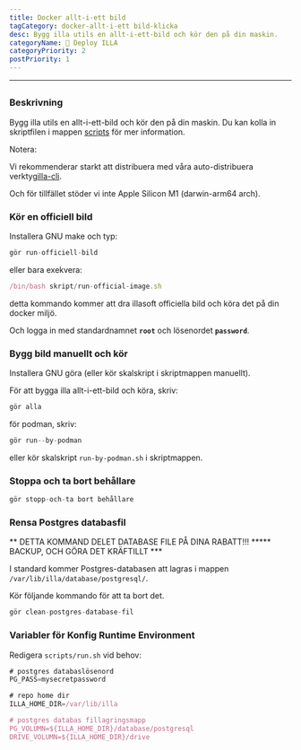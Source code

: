 ```yaml
---
title: Docker allt-i-ett bild
tagCategory: docker-allt-i-ett bild-klicka
desc: Bygg illa utils en allt-i-ett-bild och kör den på din maskin.
categoryName: 👷 Deploy ILLA
categoryPriority: 2
postPriority: 1
---
```


* * *

## <h2 hidden>Docker all-in-one Image</h2>

### Beskrivning

Bygg illa utils en allt-i-ett-bild och kör den på din maskin. Du kan kolla in skriptfilen i mappen [scripts](https://github.com/illacloud/deploy-illa-manually/blob/main/docker/scripts) för mer information.

Notera:

Vi rekommenderar starkt att distribuera med våra auto-distribuera verktyg[illa-cli](https://github.com/illacloud/illa).

Och för tillfället stöder vi inte Apple Silicon M1 (darwin-arm64 arch).

### Kör en officiell bild

Installera GNU make och typ:

```jsx
gör run-officiell-bild
```

eller bara exekvera:

```jsx
/bin/bash skript/run-official-image.sh
```

detta kommando kommer att dra illasoft officiella bild och köra det på din docker miljö.

Och logga in med standardnamnet **`root`** och lösenordet **`password`**.

### Bygg bild manuellt och kör

Installera GNU göra (eller kör skalskript i skriptmappen manuellt).

För att bygga illa allt-i-ett-bild och köra, skriv:

```jsx
gör alla
```

för podman, skriv:

```jsx
gör run--by-podman
```

eller kör skalskript `run-by-podman.sh` i skriptmappen.

### Stoppa och ta bort behållare

```jsx
gör stopp-och-ta bort behållare
```

### Rensa Postgres databasfil

** DETTA KOMMAND DELET DATABASE FILE PÅ DINA RABATT!!! \*\*\*** BACKUP, OCH GÖRA DET KRÄFTILLT \*\*\*

I standard kommer Postgres-databasen att lagras i mappen `/var/lib/illa/database/postgresql/`.

Kör följande kommando för att ta bort det.

```jsx
gör clean-postgres-database-fil
```

### Variabler för Konfig Runtime Environment

Redigera `scripts/run.sh` vid behov:

```jsx
# postgres databaslösenord
PG_PASS=mysecretpassword

# repo home dir
ILLA_HOME_DIR=/var/lib/illa

# postgres databas fillagringsmapp
PG_VOLUMN=${ILLA_HOME_DIR}/database/postgresql
DRIVE_VOLUMN=${ILLA_HOME_DIR}/drive
```
